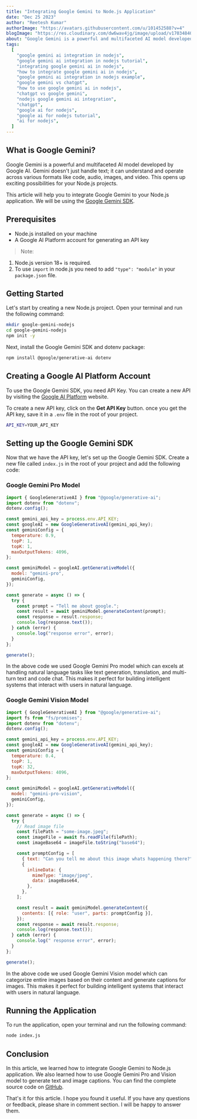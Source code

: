 ```yaml
---
title: "Integrating Google Gemini to Node.js Application"
date: "Dec 25 2023"
author: "Reetesh Kumar"
authorImage: "https://avatars.githubusercontent.com/u/101452588?v=4"
blogImage: "https://res.cloudinary.com/dw6wav4jg/image/upload/v1703484040/google-ai-image_esiipb.png"
about: "Google Gemini is a powerful and multifaceted AI model developed by Google AI. This article will help you to integrate Google Gemini to your Node.js application. "
tags:
  [
    "google gemini ai integration in nodejs",
    "google gemini ai integration in nodejs tutorial",
    "integrating google gemini ai in nodejs",
    "how to integrate google gemini ai in nodejs",
    "google gemini ai integration in nodejs example",
    "google gemini vs chatgpt",
    "how to use google gemini ai in nodejs",
    "chatgpt vs google gemini",
    "nodejs google gemini ai integration",
    "chatgpt",
    "google ai for nodejs",
    "google ai for nodejs tutorial",
    "ai for nodejs",
  ]
---
```


## What is Google Gemini?

Google Gemini is a powerful and multifaceted AI model developed by Google AI. Gemini doesn't just handle text; it can understand and operate across various formats like code, audio, images, and video. This opens up exciting possibilities for your Node.js projects.

This article will help you to integrate Google Gemini to your Node.js application. We will be using the [Google Gemini SDK](https://www.npmjs.com/package/@google/generative-ai).

## Prerequisites

- Node.js installed on your machine
- A Google AI Platform account for generating an API key

> Note:

1. Node.js version 18+ is required.
2. To use `import` in node.js you need to add `"type": "module"` in your `package.json` file.

## Getting Started

Let's start by creating a new Node.js project. Open your terminal and run the following command:

```bash
mkdir google-gemini-nodejs
cd google-gemini-nodejs
npm init -y
```

Next, install the Google Gemini SDK and dotenv package:

```bash
npm install @google/generative-ai dotenv
```

## Creating a Google AI Platform Account

To use the Google Gemini SDK, you need API Key. You can create a new API by visiting the [Google AI Platform](https://makersuite.google.com/app/apikey) website.

To create a new API key, click on the **Get API Key** button. once you get the API key, save it in a `.env` file in the root of your project.

```bash
API_KEY=YOUR_API_KEY
```

## Setting up the Google Gemini SDK

Now that we have the API key, let's set up the Google Gemini SDK. Create a new file called `index.js` in the root of your project and add the following code:

### Google Gemini Pro Model

```js
import { GoogleGenerativeAI } from "@google/generative-ai";
import dotenv from "dotenv";
dotenv.config();

const gemini_api_key = process.env.API_KEY;
const googleAI = new GoogleGenerativeAI(gemini_api_key);
const geminiConfig = {
  temperature: 0.9,
  topP: 1,
  topK: 1,
  maxOutputTokens: 4096,
};

const geminiModel = googleAI.getGenerativeModel({
  model: "gemini-pro",
  geminiConfig,
});

const generate = async () => {
  try {
    const prompt = "Tell me about google.";
    const result = await geminiModel.generateContent(prompt);
    const response = result.response;
    console.log(response.text());
  } catch (error) {
    console.log("response error", error);
  }
};

generate();
```

In the above code we used Google Gemini Pro model which can excels at handling natural language tasks like text generation, translation, and multi-turn text and code chat. This makes it perfect for building intelligent systems that interact with users in natural language.

### Google Gemini Vision Model

```js
import { GoogleGenerativeAI } from "@google/generative-ai";
import fs from "fs/promises";
import dotenv from "dotenv";
dotenv.config();

const gemini_api_key = process.env.API_KEY;
const googleAI = new GoogleGenerativeAI(gemini_api_key);
const geminiConfig = {
  temperature: 0.4,
  topP: 1,
  topK: 32,
  maxOutputTokens: 4096,
};

const geminiModel = googleAI.getGenerativeModel({
  model: "gemini-pro-vision",
  geminiConfig,
});

const generate = async () => {
  try {
    // Read image file
    const filePath = "some-image.jpeg";
    const imageFile = await fs.readFile(filePath);
    const imageBase64 = imageFile.toString("base64");

    const promptConfig = [
      { text: "Can you tell me about this image whats happening there?" },
      {
        inlineData: {
          mimeType: "image/jpeg",
          data: imageBase64,
        },
      },
    ];

    const result = await geminiModel.generateContent({
      contents: [{ role: "user", parts: promptConfig }],
    });
    const response = await result.response;
    console.log(response.text());
  } catch (error) {
    console.log(" response error", error);
  }
};

generate();
```

In the above code we used Google Gemini Vision model which can categorize entire images based on their content and generate captions for images. This makes it perfect for building intelligent systems that interact with users in natural language.

## Running the Application

To run the application, open your terminal and run the following command:

```bash
node index.js
```

## Conclusion

In this article, we learned how to integrate Google Gemini to Node.js application. We also learned how to use Google Gemini Pro and Vision model to generate text and image captions. You can find the complete source code on [GitHub](https://github.com/Virous77/google-ai).

That's it for this article. I hope you found it useful. If you have any questions or feedback, please share in comment section. I will be happy to answer them.
